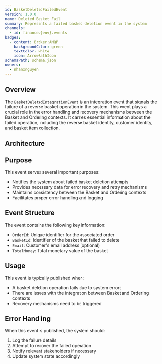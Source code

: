 ```yaml
---
id: BasketDeletedFailedEvent
version: 1.0.0
name: Deleted Basket Fail
summary: Represents a failed basket deletion event in the system
channels:
  - id: finance.{env}.events
badges:
  - content: Broker:AMQP
    backgroundColor: green
    textColor: white
    icon: ArrowPathIcon
schemaPath: schema.json
owners:
  - nhanxnguyen
---
```


## Overview

The `BasketDeletedIntegrationEvent` is an integration event that signals the failure of a reverse basket operation in the system. This event plays a crucial role in the error handling and recovery mechanisms between the Basket and Ordering contexts. It carries essential information about the failed operation, including the reverse basket identity, customer identity, and basket item collection.

## Architecture

<NodeGraph />

## Purpose

This event serves several important purposes:

- Notifies the system about failed basket deletion attempts
- Provides necessary data for error recovery and retry mechanisms
- Maintains consistency between the Basket and Ordering contexts
- Facilitates proper error handling and logging

## Event Structure

The event contains the following key information:

- `OrderId`: Unique identifier for the associated order
- `BasketId`: Identifier of the basket that failed to delete
- `Email`: Customer's email address (optional)
- `TotalMoney`: Total monetary value of the basket

## Usage

This event is typically published when:

- A basket deletion operation fails due to system errors
- There are issues with the integration between Basket and Ordering contexts
- Recovery mechanisms need to be triggered

## Error Handling

When this event is published, the system should:

1. Log the failure details
2. Attempt to recover the failed operation
3. Notify relevant stakeholders if necessary
4. Update system state accordingly
